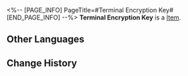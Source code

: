 <%-- [PAGE_INFO]
PageTitle=#Terminal Encryption Key#
[END_PAGE_INFO] --%>
{{Item Infobox
|title       = Terminal Encryption Key
|id          = 140027
|image       = Item Terminal Encryption Key.png
|type        = 
|invCategory = Missions
|rarity      = 3
|effect      = 
|description = A custom key that can unlock the gear bridge inside the Silvermane Guard Restricted Zone. Only officers are granted access permissions.
}}
'''Terminal Encryption Key''' is a [[Item]].

==Other Languages==
{{Other Languages
|en   = Terminal Encryption Key
|zhs  = 终端密钥
|zht  = 終端機金鑰
|ja   = 端末の暗号キー
|ko   = 단말 장치 암호키
|es   = Llave de encriptación de terminal
|fr   = Clé de chiffrement du panneau de contrôle
|ru   = Ключ шифрования терминала
|th   = คีย์เข้ารหัสเทอร์มินัล
|vi   = Khóa Mã Hóa Thiết Bị Đầu Cuối
|de   = Kodierschlüssel zum Terminal
|id   = Kunci Enkripsi Terminal
|pt   = CriptoChave de Terminal
}}

==Change History==
{{Change History|2.0}}